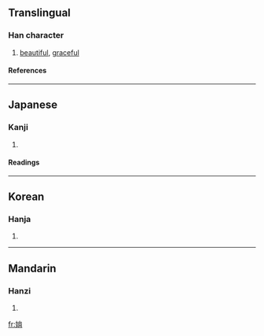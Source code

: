 {{see|娟}}

==Translingual==
===Han character===
{{Han char|rn=38|rad=女|as=06|sn=9|four=|canj=女戈月 (VIB)}}
# [[beautiful]], [[graceful]]
====References====
{{Han ref|kx=0260.050|dkj=06213|hdz=21049.030|uh=59E2|ud=23010}}
----
==Japanese==
===Kanji===
{{ja-kanji|grade=|rs=女06}}
# {{defn|Japanese}} 
====Readings====
{{ja-readings|on=[[けん]] (ken), [[えん]] (en)|kun=[[あでやか]] (adeyaka), [[しなやか]] (shinayaka), [[こびる]] (kobiru), [[うつくしい]] (utsukushii)}}
----
==Korean==
===Hanja===
{{ko-hanja|hangeul=연|rv=yeon|mr=yŏn}}
# {{defn|Korean}}
----
==Mandarin==
===Hanzi===
{{cmn-hanzi|pin=[[juān]] ([[juan1]])|wg=chüan<sup>1</sup>}}
# {{defn|Mandarin}}

[[fr:姢]]